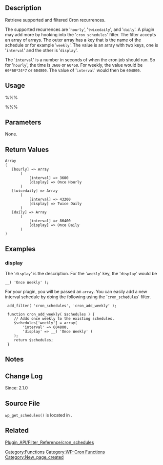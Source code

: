 == Description ==
Retrieve supported and filtered Cron recurrences.

The supported recurrences are '<tt>hourly</tt>', '<tt>twicedaily</tt>', and '<tt>daily</tt>'. A plugin may add more by hooking into the '<tt>cron_schedules</tt>' filter. The filter accepts an array of arrays. The outer array has a key that is the name of the schedule or for example '<tt>weekly</tt>'. The value is an array with two keys, one is '<tt>interval</tt>' and the other is '<tt>display</tt>'.

The '<tt>interval</tt>' is a number in seconds of when the cron job should run. So for '<tt>hourly</tt>', the time is <tt>3600</tt> or <tt>60*60</tt>. For weekly, the value would be <tt>60*60*24*7</tt> or <tt>604800</tt>. The value of '<tt>interval</tt>' would then be <tt>604800</tt>.

== Usage ==
%%%<?php wp_get_schedules(); ?>%%%

== Parameters ==
None.

== Return Values ==

 Array
 (
    [hourly] => Array
        (
            [interval] => 3600
            [display] => Once Hourly
        )
    [twicedaily] => Array
        (
            [interval] => 43200
            [display] => Twice Daily
        )
    [daily] => Array
        (
            [interval] => 86400
            [display] => Once Daily
        )
 )

== Examples ==

=== display ===
The '<tt>display</tt>' is the description. For the '<tt>weekly</tt>' key, the '<tt>display</tt>' would be

 __( 'Once Weekly' );

For your plugin, you will be passed an <tt>array</tt>. You can easily add a new interval schedule by doing the following using the '<tt>cron_schedules</tt>' filter.

<pre>
 add_filter( 'cron_schedules', 'cron_add_weekly' );
 
 function cron_add_weekly( $schedules ) {
 	// Adds once weekly to the existing schedules.
 	$schedules['weekly'] = array(
 		'interval' => 604800,
 		'display' => __( 'Once Weekly' )
 	);
 	return $schedules;
 }
</pre>

<!-- Need creative examples. Feel free to link to external examples. -->

== Notes ==

== Change Log ==
Since: 2.1.0

== Source File ==
<tt>wp_get_schedules()</tt> is located in {{Trac|wp-includes/cron.php}}.

== Related ==
<!--
    To Do:
    Need to find related functions.
    Need to create groups of functions and create templates to add them to a page quickly.
    Some functions may be related to many groups of functions.
-->
[[Plugin_API/Filter_Reference/cron_schedules]]

{{Tag Footer}}

[[Category:Functions]]
[[Category:WP-Cron Functions]]
[[Category:New_page_created]]